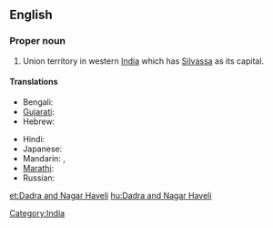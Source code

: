 ==English==
{{wikipedia}}

===Proper noun===
{{en-proper noun}}
# Union territory in western [[India]] which has [[Silvassa]] as its capital.

====Translations====
{{trans-top|Indian state territory}}
* Bengali: {{t|bn|দাদরা ও নগর হাভেলি|sc=Beng}}
* [[Gujarati]]: {{t|gu|દાદરા અને નગર હવેલી|sc=Gujr}}
* Hebrew: {{t|he|דאדרה ונאגר הבלי|sc=Hebr}}
{{trans-mid}}
* Hindi: {{t|hi|दादर और नगर हवेली|tr=dādra aur nagar havēlī|sc=Deva}}
* Japanese: {{t|ja|ダードラー及びナガル・ハヴェーリー|tr=Dādorā oyobi Nagaru-Havērī|sc=Jpan}}
* Mandarin: {{t|zh|達德拉-納加爾哈維利|sc=Hani}},  {{t|zh|达德拉-纳加尔哈维利|tr=Dádélā-Nàjiā'ěr-Hāwéilì|sc=Hani}}
* [[Marathi]]: {{t|mr|दादरा आणि नगर हवेली|sc=Deva}}
* Russian: {{t|ru|Дадра и Нагар-Хавели|tr=Dadra i Nagar-Xaveli|sc=Cyrl}}
{{trans-bottom}}

[[Category:India]]

[[et:Dadra and Nagar Haveli]]
[[hu:Dadra and Nagar Haveli]]